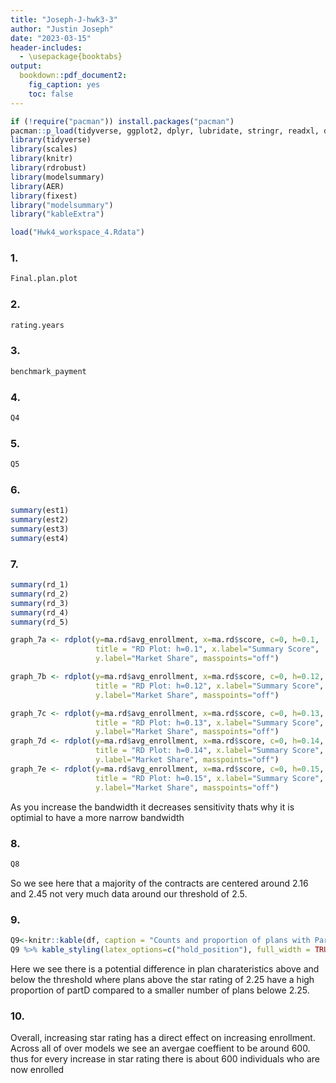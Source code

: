 ```yaml
---
title: "Joseph-J-hwk3-3"
author: "Justin Joseph"
date: "2023-03-15"
header-includes:
  - \usepackage{booktabs}
output: 
  bookdown::pdf_document2:
    fig_caption: yes
    toc: false
---
```

```r
if (!require("pacman")) install.packages("pacman")
pacman::p_load(tidyverse, ggplot2, dplyr, lubridate, stringr, readxl, data.table, gdata)
library(tidyverse)
library(scales)
library(knitr)
library(rdrobust)
library(modelsummary)
library(AER)
library(fixest)
library("modelsummary")
library("kableExtra")
```

```r
load("Hwk4_workspace_4.Rdata")
```

### 1.
```r
Final.plan.plot
```

### 2.
```r
rating.years
```

### 3.
```r
benchmark_payment
```

### 4. 
```r
Q4
```

### 5. 
```r
Q5
```

### 6. 
```r
summary(est1)
summary(est2)
summary(est3)
summary(est4)
```

### 7. 
```r
summary(rd_1)
summary(rd_2)
summary(rd_3)
summary(rd_4)
summary(rd_5)
```

```r
graph_7a <- rdplot(y=ma.rd$avg_enrollment, x=ma.rd$score, c=0, h=0.1, 
                   title = "RD Plot: h=0.1", x.label="Summary Score", 
                   y.label="Market Share", masspoints="off")

graph_7b <- rdplot(y=ma.rd$avg_enrollment, x=ma.rd$score, c=0, h=0.12, 
                   title = "RD Plot: h=0.12", x.label="Summary Score", 
                   y.label="Market Share", masspoints="off")

graph_7c <- rdplot(y=ma.rd$avg_enrollment, x=ma.rd$score, c=0, h=0.13, 
                   title = "RD Plot: h=0.13", x.label="Summary Score", 
                   y.label="Market Share", masspoints="off")
graph_7d <- rdplot(y=ma.rd$avg_enrollment, x=ma.rd$score, c=0, h=0.14, 
                   title = "RD Plot: h=0.14", x.label="Summary Score", 
                   y.label="Market Share", masspoints="off")
graph_7e <- rdplot(y=ma.rd$avg_enrollment, x=ma.rd$score, c=0, h=0.15, 
                   title = "RD Plot: h=0.15", x.label="Summary Score", 
                   y.label="Market Share", masspoints="off")
```
As you increase the bandwidth it decreases sensitivity thats why it is optimial to have a more narrow bandwidth 

### 8. 
```r
Q8
```
So we see here that a majority of the contracts are centered around 2.16 and 2.45 not very much data around our threshold of 2.5. 

### 9. 
```r
Q9<-knitr::kable(df, caption = "Counts and proportion of plans with PartD equal to 'Yes'")
Q9 %>% kable_styling(latex_options=c("hold_position"), full_width = TRUE, position="center")
```

Here we see there is a potential difference in plan charateristics above and below the threshold where plans above the star rating of 2.25 have a high proportion of partD compared to a smaller number of plans belowe 2.25. 

### 10. 
Overall, increasing star rating has a direct effect on increasing enrollment. Across all of over models we see an avergae coeffient to be around 600. thus for every increase in star rating there is about 600 individuals who are now enrolled 
